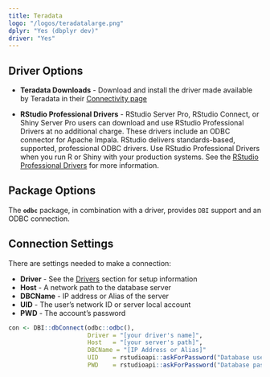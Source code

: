 ```yaml
---
title: Teradata
logo: "/logos/teradatalarge.png"
dplyr: "Yes (dbplyr dev)"
driver: "Yes"
---
```


## Driver Options

- **Teradata Downloads** - Download and install the driver made available by Teradata in their [Connectivity page](https://downloads.teradata.com/download/connectivity)

- **RStudio Professional Drivers** - RStudio Server Pro, RStudio Connect, or Shiny Server Pro users can download and use RStudio Professional Drivers at no additional charge. These drivers include an ODBC connector for Apache Impala.  RStudio delivers standards-based, supported, professional ODBC drivers. Use RStudio Professional Drivers when you run R or Shiny with your production systems. See the [RStudio Professional Drivers](https://www.rstudio.com/products/drivers/) for more information. 

## Package Options

The **`odbc`** package, in combination with a driver, provides `DBI` support and an ODBC connection.

## Connection Settings

There are settings needed to make a connection:

  - **Driver** - See the [Drivers](/drivers) section for setup information 
  - **Host** - A network path to the database server
  - **DBCName** - IP address or Alias of the server
  - **UID** - The user's network ID or server local account
  - **PWD** - The account's password

```r

con <- DBI::dbConnect(odbc::odbc(),
                      Driver = "[your driver's name]",
                      Host   = "[your server's path]",
                      DBCName = "[IP Address or Alias]"
                      UID    = rstudioapi::askForPassword("Database user"),
                      PWD    = rstudioapi::askForPassword("Database password"))

```



